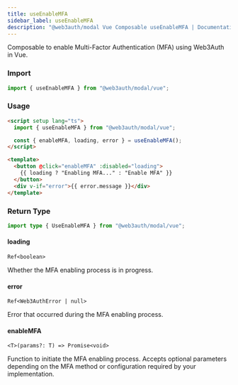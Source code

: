 ```yaml
---
title: useEnableMFA
sidebar_label: useEnableMFA
description: "@web3auth/modal Vue Composable useEnableMFA | Documentation - Web3Auth"
---
```


Composable to enable Multi-Factor Authentication (MFA) using Web3Auth in Vue.

### Import

```ts
import { useEnableMFA } from "@web3auth/modal/vue";
```

### Usage

```html
<script setup lang="ts">
  import { useEnableMFA } from "@web3auth/modal/vue";

  const { enableMFA, loading, error } = useEnableMFA();
</script>

<template>
  <button @click="enableMFA" :disabled="loading">
    {{ loading ? "Enabling MFA..." : "Enable MFA" }}
  </button>
  <div v-if="error">{{ error.message }}</div>
</template>
```

### Return Type

```ts
import type { UseEnableMFA } from "@web3auth/modal/vue";
```

#### loading

`Ref<boolean>`

Whether the MFA enabling process is in progress.

#### error

`Ref<Web3AuthError | null>`

Error that occurred during the MFA enabling process.

#### enableMFA

`<T>(params?: T) => Promise<void>`

Function to initiate the MFA enabling process. Accepts optional parameters depending on the MFA
method or configuration required by your implementation.
